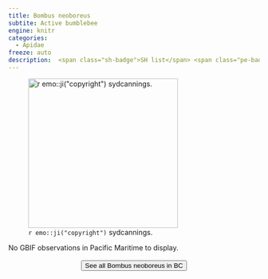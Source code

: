 ```yaml
---
title: Bombus neoboreus
subtite: Active bumblebee
engine: knitr
categories:
  - Apidae
freeze: auto
description:  <span class="sh-badge">SH list</span> <span class="pe-badge">PM Evidence</span>
---
```

![`r emo::ji("copyright")` sydcannings.](https://inaturalist-open-data.s3.amazonaws.com/photos/67365194/medium.jpeg){height=300}



No GBIF observations in Pacific Maritime to display.
<br><br>
<center>


<a href="https://inaturalist.ca/observations?place_id=any&subview=map&taxon_id=452447"><button type="button" class="btn btn-secondary">See all Bombus neoboreus in BC <i class="fa-solid fa-arrow-up-right-from-square"></i> </button></a>
</center>
